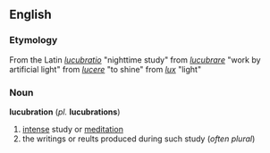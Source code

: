 ==English==
=== Etymology ===
From the Latin ''[[lucubratio]]'' "nighttime study" from ''[[lucubrare]]'' "work by artificial light" from ''[[lucere]]'' "to shine" from ''[[lux]]'' "light"

=== Noun ===
'''lucubration''' (''pl.'' '''lucubrations''')
# [[intense]] study or [[meditation]]
# the writings or reults produced during such study (''often plural'')